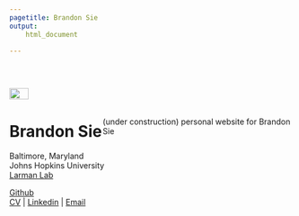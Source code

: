 ```yaml
---
pagetitle: Brandon Sie
output:
    html_document

---
```


<br> 

<!-- 
HTML columns: https://stackoverflow.com/questions/31753897/2-column-section-in-r-markdown 


keep left column visible? https://stackoverflow.com/questions/1312236/how-do-i-create-an-html-table-with-fixed-frozen-left-column-and-scrollable-body 

directory: move non-index pages to subdirectory?

global cds stylesheet?

-->

<style>
.column-left{
  float: left;
  width: 33%;
  text-align: left;
  position: absolute;
}
.column-right{
  float: right;
  width: 67%;
  text-align: left;
}
</style>


<div class="column-left">

![](docs/brandon1.png){width=33%}

# Brandon Sie



<i class="fa fa-fw fa-map-marker" aria-hidden="true"></i> Baltimore, Maryland  
<i class="fa fa-fw fa-briefcase" aria-hidden="true"></i> Johns Hopkins University  
[<i class="fa fa-fw fa-flask" aria-hidden="true"></i> Larman Lab](http://labs.pathology.jhu.edu/larman/)  

[<i class="fa fa-fw fa-github" aria-hidden="true"></i> Github](https://github.com/brandonsie)  
[<i class="fa fa-fw fa-file" aria-hidden="true"></i> CV](docs/20181112_CV_BrandonSie.pdf)
| [<i class="fa fa-fw fa-linkedin" aria-hidden="true"></i> Linkedin](https://www.linkedin.com/in/brandonsie)
| [<i class="fa fa-fw fa-envelope" aria-hidden="true"></i> Email](mailto:brandonsie@gmail.com)  


</div>

<div class="column-right">

<br><br><br>
(under construction) personal website for Brandon Sie

</div>
